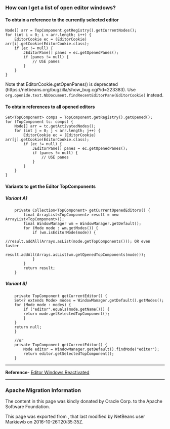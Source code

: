 <!--

    Licensed to the Apache Software Foundation (ASF) under one
    or more contributor license agreements.  See the NOTICE file
    distributed with this work for additional information
    regarding copyright ownership.  The ASF licenses this file
    to you under the Apache License, Version 2.0 (the
    "License"); you may not use this file except in compliance
    with the License.  You may obtain a copy of the License at

      http://www.apache.org/licenses/LICENSE-2.0

    Unless required by applicable law or agreed to in writing,
    software distributed under the License is distributed on an
    "AS IS" BASIS, WITHOUT WARRANTIES OR CONDITIONS OF ANY
    KIND, either express or implied.  See the License for the
    specific language governing permissions and limitations
    under the License.

-->
===How can I get a list of open editor windows?===

====To obtain a reference to the currently selected editor====

<pre>
Node[] arr = TopComponent.getRegistry().getCurrentNodes();
for (int i = 0; i < arr.length; i++) {
    EditorCookie ec = (EditorCookie) arr[i].getCookie(EditorCookie.class);
    if (ec != null) {
        JEditorPane[] panes = ec.getOpenedPanes();
        if (panes != null) {
            // USE panes
        }
    }
}
</pre>
Note that EditorCookie.getOpenPanes() is deprecated (https://netbeans.org/bugzilla/show_bug.cgi?id=223383). Use <code>org.openide.text.NbDocument.findRecentEditorPane(EditorCookie)</code> instead.


====To obtain references to all opened editors====
<pre>
Set<TopComponent> comps = TopComponent.getRegistry().getOpened();
for (TopComponent tc: comps) {
    Node[] arr = tc.getActivatedNodes();
    for (int j = 0; j < arr.length; j++) {
        EditorCookie ec = (EditorCookie) arr[j].getCookie(EditorCookie.class);
        if (ec != null) {
            JEditorPane[] panes = ec.getOpenedPanes();
            if (panes != null) {
                // USE panes
            }
        }
    }
}
</pre>

====Variants to get the Editor TopComponents====
=====Variant A)=====
<pre>
    private Collection<TopComponent> getCurrentOpenedEditors() {
        final ArrayList<TopComponent> result = new ArrayList<TopComponent>();
        final WindowManager wm = WindowManager.getDefault();
        for (Mode mode : wm.getModes()) {
            if (wm.isEditorMode(mode)) {
                //result.addAll(Arrays.asList(mode.getTopComponents())); OR even faster
                result.addAll(Arrays.asList(wm.getOpenedTopComponents(mode)));
            }
        }
        return result;
    }

</pre>

=====Variant B)=====
<pre>
    private TopComponent getCurrentEditor() {
	Set<? extends Mode> modes = WindowManager.getDefault().getModes();
	for (Mode mode : modes) {
	    if ("editor".equals(mode.getName())) {
		return mode.getSelectedTopComponent();
	    }
	}
	return null;
    }

    //or 
    private TopComponent getCurrentEditor() {
        Mode editor = WindowManager.getDefault().findMode("editor");
        return editor.getSelectedTopComponent();
    }
</pre>
----
'''Reference-''' [http://nbguru.wordpress.com/2008/07/25/tat-editor-windows-reactivated-8/ Editor Windows Reactivated]
----

===Apache Migration Information===

The content in this page was kindly donated by Oracle Corp. to the
Apache Software Foundation.

This page was exported from , 
that last modified by NetBeans user Markiewb 
on 2016-10-26T20:35:35Z.

